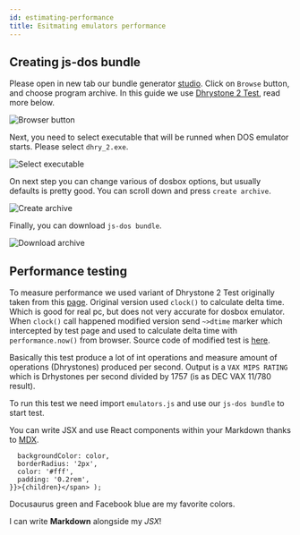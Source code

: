```yaml
---
id: estimating-performance
title: Esitmating emulators performance
---
```


## Creating js-dos bundle

Please open in new tab our bundle generator [studio](https://dos.zone/en/studio). 
Click on `Browse` button, and choose program archive. In this guide we use [Dhrystone 2 Test](../bundles/dhry2.zip), 
read more below.

![Browser button](../img/bundle_guide_1.jpg)

Next, you need to select executable that will be runned when DOS emulator starts. Please select `dhry_2.exe`.

![Select executable](../img/bundle_guide_2.jpg)

On next step you can change various of dosbox options, but usually defaults is pretty good. You can scroll down and press
`create archive`.

![Create archive](../img/bundle_guide_3.jpg)

Finally, you can download `js-dos bundle`.

![Download archive](../img/bundle_guide_4.jpg)

## Performance testing

To measure performance we used variant of Dhrystone 2 Test originally taken from this [page](http://www.roylongbottom.org.uk/dhrystone%20results.htm). Original version used `clock()` to calculate delta time. Which is good for real pc, but does not very accurate for dosbox emulator. When `clock()` call happened modified version send `~>dtime` marker which intercepted by test page and used to calculate delta time with `performance.now()` from browser. Source code of modified test is [here](https://github.com/caiiiycuk/js-dos/tree/6.22/programms/dhry2).

Basically this test produce a lot of int operations and measure amount of operations (Dhrystones) produced per second. Output is a `VAX MIPS RATING` which is Drhystones per second divided by 1757 (is as DEC VAX 11/780 result).

To run this test we need import `emulators.js` and use our `js-dos bundle` to start test.

You can write JSX and use React components within your Markdown thanks to [MDX](https://mdxjs.com/).

      backgroundColor: color,
      borderRadius: '2px',
      color: '#fff',
      padding: '0.2rem',
    }}>{children}</span> );

<Highlight color="#25c2a0">Docusaurus green</Highlight> and <Highlight color="#1877F2">Facebook blue</Highlight> are my favorite colors.

I can write **Markdown** alongside my _JSX_!
